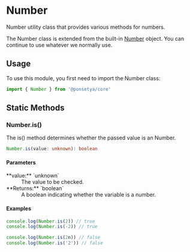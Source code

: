 # Number

Number utility class that provides various methods for numbers.

The Number class is extended from the built-in [Number](/glossary#number) object. You can continue to use whatever we normally use.

## Usage

To use this module, you first need to import the Number class:

```ts copy
import { Number } from '@ponsetya/core'
```

## Static Methods

### Number.is()

The is() method determines whether the passed value is an Number.

```ts
Number.is(value: unknown): boolean
```

#### Parameters

<dl>
  <dt>**value:** `unknown`</dt>
  <dd>The value to be checked.</dd>
  <dt>**Returns:** `boolean`</dt>
  <dd>A boolean indicating whether the variable is a number.</dd>
</dl>

#### Examples

```ts copy
console.log(Number.is(2)) // true
console.log(Number.is(-2)) // true

console.log(Number.is(2n)) // false
console.log(Number.is('2')) // false
```
